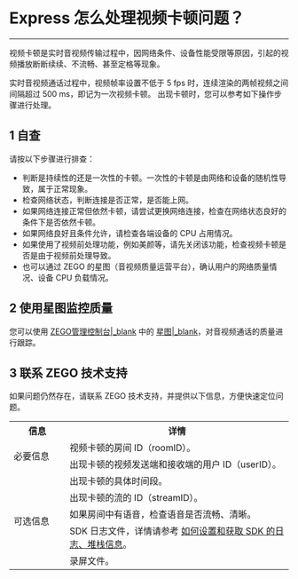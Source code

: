 # Express 怎么处理视频卡顿问题？

- - -

视频卡顿是实时音视频传输过程中，因网络条件、设备性能受限等原因，引起的视频播放断断续续、不流畅、甚至定格等现象。

实时音视频通话过程中，视频帧率设置不低于 5 fps 时，连续渲染的两帧视频之间间隔超过 500 ms，即记为一次视频卡顿。
出现卡顿时，您可以参考如下操作步骤进行处理。


## 1 自查

请按以下步骤进行排查：

- 判断是持续性的还是一次性的卡顿。一次性的卡顿是由网络和设备的随机性导致，属于正常现象。
- 检查网络状态，判断连接是否正常，是否能上网。
- 如果网络连接正常但依然卡顿，请尝试更换网络连接，检查在网络状态良好的条件下是否依然卡顿。
- 如果网络良好且条件允许，请检查各端设备的 CPU 占用情况。
- 如果使用了视频前处理功能，例如美颜等，请先关闭该功能，检查视频卡顿是否是由于视频前处理导致。
- 也可以通过 ZEGO 的星图（音视频质量运营平台），确认用户的网络质量情况、设备 CPU 负载情况。


## 2 使用星图监控质量

您可以使用 [ZEGO管理控制台\|_blank](https://console.zego.im/) 中的 [星图\|_blank](https://console.zego.im)，对音视频通话的质量进行跟踪。



## 3 联系 ZEGO 技术支持

如果问题仍然存在，请联系 ZEGO 技术支持，并提供以下信息，方便快速定位问题。

<table>
  <colgroup>
    <col width="20%">
    <col width="80%">
  </colgroup>
  <tbody><tr>
    <th>信息</th>
    <th>详情</th>
  </tr>
  <tr>
    <td rowspan="2">必要信息</td>
    <td>视频卡顿的房间 ID（roomID）。</td>
  </tr>
  <tr>
    <td>出现卡顿的视频发送端和接收端的用户 ID（userID）。</td>
  </tr>
  <tr>
    <td rowspan="5">可选信息</td>
    <td>出现卡顿的具体时间段。</td>
  </tr>
  <tr>
    <td>出现卡顿的流的 ID（streamID）。</td>
  </tr>
  <tr>
    <td>如果房间中有语音，检查语音是否流畅、清晰。</td>
  </tr>
  <tr>
    <td>SDK 日志文件，详情请参考 <a target="_blank" href="https://doc-zh.zego.im/faq/express_sdkLog">如何设置和获取 SDK 的日志、堆栈信息</a>。</td>
  </tr>
  <tr>
    <td>录屏文件。</td>
  </tr>
</tbody></table>
